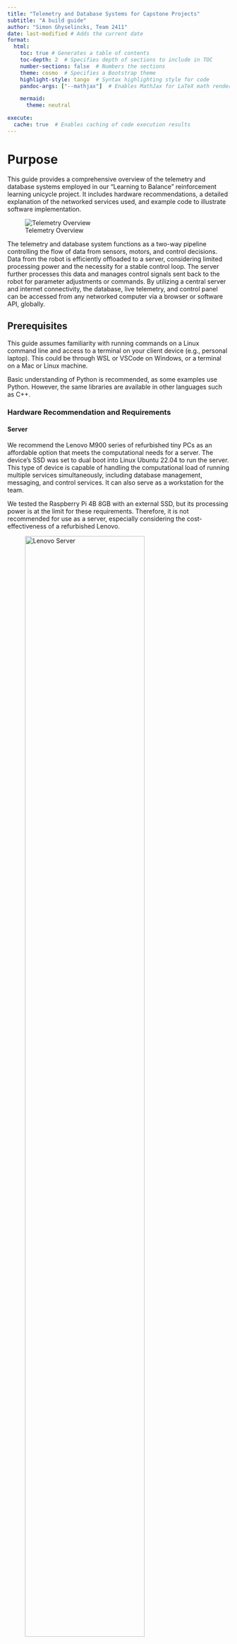 ```yaml
---
title: "Telemetry and Database Systems for Capstone Projects"
subtitle: "A build guide"
author: "Simon Ghyselincks, Team 2411"
date: last-modified # Adds the current date
format:
  html:
    toc: true # Generates a table of contents
    toc-depth: 2  # Specifies depth of sections to include in TOC
    number-sections: false  # Numbers the sections
    theme: cosmo  # Specifies a Bootstrap theme
    highlight-style: tango  # Syntax highlighting style for code
    pandoc-args: ["--mathjax"]  # Enables MathJax for LaTeX math rendering 

    mermaid:
      theme: neutral

execute:
  cache: true  # Enables caching of code execution results
---
```


# Purpose 

This guide provides a comprehensive overview of the telemetry and database systems employed in our "Learning to Balance" reinforcement learning unicycle project. It includes hardware recommendations, a detailed explanation of the networked services used, and example code to illustrate software implementation.

![Telemetry Overview](imgs/NetworkDiagram.drawio.svg){fig-align="center"}

The telemetry and database system functions as a two-way pipeline controlling the flow of data from sensors, motors, and control decisions. Data from the robot is efficiently offloaded to a server, considering limited processing power and the necessity for a stable control loop. The server further processes this data and manages control signals sent back to the robot for parameter adjustments or commands. By utilizing a central server and internet connectivity, the database, live telemetry, and control panel can be accessed from any networked computer via a browser or software API, globally.

## Prerequisites

This guide assumes familiarity with running commands on a Linux command line and access to a terminal on your client device (e.g., personal laptop). This could be through WSL or VSCode on Windows, or a terminal on a Mac or Linux machine.

Basic understanding of Python is recommended, as some examples use Python. However, the same libraries are available in other languages such as C++.

### Hardware Recommendation and Requirements

#### Server

We recommend the Lenovo M900 series of refurbished tiny PCs as an affordable option that meets the computational needs for a server. The device's SSD was set to dual boot into Linux Ubuntu 22.04 to run the server. This type of device is capable of handling the computational load of running multiple services simultaneously, including database management, messaging, and control services. It can also serve as a workstation for the team.

We tested the Raspberry Pi 4B 8GB with an external SSD, but its processing power is at the limit for these requirements. Therefore, it is not recommended for use as a server, especially considering the cost-effectiveness of a refurbished Lenovo.

::: {layout-ncol=2}
![Lenovo Server](imgs/lenovoserver.png){width=80%}

![Wifi Dongle](imgs/chipset.png){width=30%}
:::

#### Robot Wi-Fi

Our robot uses an NVIDIA Jetson Nano 4GB, which does not include built-in Wi-Fi. Additionally, a real-time ([PREEMPT_RT](../rtkernel/rtpatch.qmd)) patch has been applied to our Linux kernel. Many Wi-Fi dongle drivers are incompatible with the low-level kernel changes made by the patch; for example, the rtl8188EUS driver stopped working after the patch.

We recommend the MT7601U chipset USB Wi-Fi dongle, which works without the need for additional drivers on Ubuntu 22.04, Ubuntu 16.04 PREEMPT-RT, and Raspbian. This dongle is reliable for use with outdated and/or patched Linux kernels, is inexpensive, and can be found on Amazon or Aliexpress.

# Telemetry Services Overview

The telemetry and control command communications are managed through a series of services running on a central server. Client devices, the server, and the robot are all visible to each other through a virtual network managed with [ZeroTier](https://www.zerotier.com/). This allows for secure communication between devices over the internet without exposing their IP addresses to the public.

The principal components of the software stack are as follows:

<table style="width:100%;">

<tr>
  <td style="width:20%;"><img src="imgs/mqtt-logo.png" ></td>
  <td> - <strong><a href="https://mqtt.org/">Mosquitto MQTT Broker</a></strong>:  A publisher-subscriber model that allows rapid message passing between devices across topics. It is similar to the ROS topic system but is more lightweight and can be used for a wider range of applications.</td>
</tr>

<tr>
  <td style="width:20%;"><img src="imgs/telegraf-logo.png" ></td>
  <td> - <strong><a href="https://www.influxdata.com/time-series-platform/telegraf/">Telegraf</a></strong>: A plugin-driven server agent for collecting and reporting metrics. It acts as a localized central switchboard for data from MQTT topics and inputs them into the InfluxDB database.</td>
</tr>

<tr>
  <td style="width:20%;"><img src="imgs/influx-logo.png" ></td>
  <td> - <strong><a href="https://www.influxdata.com/">InfluxDB</a></strong>: A time-series database used to store telemetry data streamed from the robot. It features a web browser interface for data exploration and APIs in Python and other languages for database queries.</td>
</tr>

<tr>
  <td style="width:20%;"><img src="imgs/grafan-logo.png" ></td>
  <td> - <strong><a href="https://grafana.com/">Grafana</a></strong>: A powerful open-source platform for creating dashboards and visualizing time-series data. It supports various data sources through plugins, including InfluxDB. For live telemetry with a fast refresh rate, the MQTT plugin can connect to the MQTT broker and display streaming data in real-time.</td>
</tr>

<tr>
  <td colspan="2"> - <strong><a href="https://nodered.org/">Node-Red</a></strong>: A flow-based, open-source development tool for visual programming. It provides a browser-based editor that makes it easy to wire together flows using a wide range of nodes. In our case, this enables a synchronized control panel accessible through a web browser.</td>
</tr>
</table>


A simplified flowchart of the system is shown below:

```mermaid

flowchart TD
  %% Customizing colors for subgraphs and nodes
  style Robot fill:#E3F2FD,stroke:#90CAF9,stroke-width:2px
  style Server fill:#FFF8E1,stroke:#FFCC80,stroke-width:2px
  style Clients fill:#F1F8E9,stroke:#A5D6A7,stroke-width:2px

  Y[Robot]
  Z[Server]

  %% Define a class for black text
  classDef blackText fill:none,color:#000,stroke:none;

  subgraph Robot
    A[IMU Sensors] -->|Data| D(Control Loop)
    B[Motors] <-->|Feedback| D
    C[Controller] <-->|Commands| D
    D <--> E(Communication Multiprocess)
  end
  
  subgraph Server
    E <--> F[MQTT Broker]
    F -->|Metrics| G[Telegraf]
    G -->|Write| H[InfluxDB]
    F -->|Visualization| I[Grafana]
  end

  %% Clients section coloring applied to individual floating nodes
    I -->|Live Telemetry| J[Dashboard]
    K[Node-RED] -->|Commands| F
    L[Xbox Controller] -->|Commands| F
    H -->|Data| M[Data Explorer and API]

  
  %% Styling for the floating client items
  style J fill:#F1F8E9,stroke:#A5D6A7,stroke-width:2px
  style K fill:#F1F8E9,stroke:#A5D6A7,stroke-width:2px
  style L fill:#F1F8E9,stroke:#A5D6A7,stroke-width:2px
  style M fill:#F1F8E9,stroke:#A5D6A7,stroke-width:2px
  style Y fill:#E3F2FD,stroke:#90CAF9,stroke-width:2px
  style Z fill:#FFF8E1,stroke:#FFCC80,stroke-width:2px

```

We will now examine each of these services and how to configure them for a robotics project.

## ZeroTier Virtual Network
ZeroTier allows all authorized devices on the network to communicate directly using assigned virtual IP addresses, similar to running a local network over a Wi-Fi router.

**IP Addresses:**
When a website address is entered into a browser, the request is sent to a Domain Name Server (DNS), which translates the address into an IP address—a unique identifier that functions like a postal address, marking the exact location of a server on the internet. For example:

```bash
❯ ping google.com
PING google.com (142.251.33.78) 56(84) bytes of data.
64 bytes from sea09s28-in-f14.1e100.net (142.251.33.78): icmp_seq=1 ttl=114 time=21.6 ms
```

The Google webpage can be accessed by typing the IP address directly into the browser. The number is a unique identifier for that server on the internet.

**Public and Private IP Addresses:**
The IP protocol reserves certain ranges of IP addresses for pivate networks. For example, the entire block of addresses `192.168.0.0 – 192.168.255.255` do not point to the wider internet but is reserved for local devices. This is why home routers can all have the same common IP address of `192.168.0.1` without creating any conflicts. It acts as a local addressing system, like apartment numbers in a building.

**Network Ports:**
Ports differentiate between different services running on the same IP address. For example, a web server might run on port 80, while an email server might run on port 25. When entering a website address, the browser automatically connects to the server on port 80. To connect to a different service, you can specify the port using a colon, e.g., `http://172.22.1.1:8086/` connects to port `8086` which is commonly used for InfluxDB.

**Local Host:**
The IP address `http://localhost` s a special address that points to the local machine. It is used to access services running on the same machine without needing to know the IP address.

The clients on the ZeroTier network connect to the robot and server using their assigned virtual IP addresses managed by the ZeroTier service.

### Setting up ZeroTier Network
To setup a network you should first create a free account at [https://my.zerotier.com/](https://my.zerotier.com/). It is advisable to set up a team email so that any team member can log in to manage the network as needed. Once you have an account, you can create a network and add devices to it. The network ID is a 16-digit number used to identify the network.

### ZeroTier Client Setup

*Every* device intended to be part of the network -- including laptops, the server, and the Jetson -- should have the ZeroTier client installed. After installation, enter the network ID from the ZeroTier website into the client, and approve the device to join the network. Assign static IP addresses, especially for critical devices like the server. This can be managed via the ZeroTier website.

**Installation Instructions:**
[Download the ZeroTier client here](https://www.zerotier.com/download/).

#### Steps:

1. **Download and Install the ZeroTier client** for your operating system:

2. **Start the ZeroTier service**:
   - **On Windows**:
     - Open the ZeroTier client, which will add an icon to the system tray.
     - Right-click on the icon and select `Join Network`, then enter the network ID.
     - Set the client UI to launch on startup.

   - **On Linux**:
     Run the following commands:
     ```bash
     sudo systemctl enable zerotier-one
     sudo systemctl start zerotier-one
     sudo zerotier-cli join YOUR_NETWORK_ID
     ```

3. **Approve the device**:  
   Take note of the client ID and either log into the ZeroTier website or use the command-line interface to approve the device for network access.

4. **Verify the connection**:  
   After approval, you can verify the connection by pinging another connected device on the network using its assigned virtual IP address.

5. **Assign a static IP (optional)**:  
   For important devices like the server or the Jetson, assign static IP addresses through the ZeroTier web console under the **Members** tab. This ensures consistent IP allocation across reboots.

---

### Managing IP Addresses

Below is an example of a ZeroTier network where the server has been assigned the static IP address `172.22.1.1` on the network:

![ZeroTier Network and Access](imgs/zerotier-panel.png){width=80%, fig-align="center"}

## Connecting to Robot Controller using SSH

With the virtual network established, you can enable remote access to the robot controller via SSH. SSH is a secure shell protocol that allows you to run command-line commands on a remote device. This is very useful for managing the robot, running scripts, and updating software code. Use the virtual IP address assigned to the robot on the ZeroTier network. It is recommended to assign a static IP address using the ZeroTier UI or CLI so that the address does not change between reboots.

For faster access to SSH devices, consider setting up an alias or an SSH key once SSH is verified working for a device. More information on SSH can be found [here](https://www.digitalocean.com/community/tutorials/ssh-essentials-working-with-ssh-servers-clients-and-keys.)

**Example:**
Our robot has the static ip address `172.22.0.5`. To connect from a linux terminal on a computer connected to the private network with zerotier client installed, run the following command:

```bash
ssh jetson@172.22.0.5
```

This will attempt to log in to the username `jetson` on the robot controller, prompting for the user password (the same as if logging in directly on the robot). For a controller running Linux, we recommend setting up different users on the system so that each team member can log in to their own account and manage their own files and credentials. Software between user accounts can be shared using symbolic links to a central repository or using GitHub to manage individual software branches.

#### VSCode Server

The Jetson is also able to handle [VSCode Server] (https://code.visualstudio.com/docs/remote/ssh), although the outdated Ubuntu 16.04 requires running an older version of the VSCode IDE to SSH in. Be aware that VSCode Server is active on the Jetson when SSHed in, which consumes some system resources; however, in practice, it has not been a performance issue. For best performance, running the robot through a simple terminal is recommended. The benefit of SSHing through VSCode is that it provides a GUI interface for software development and file management on the robot, as if you were using VSCode on your own computer.

## MQTT Overview

::: {.image-wrap}
![](imgs/mqtt-logo.png)
:::

MQTT is a lightweight messaging protocol that provides an efficient and cost-effective method for telemetry-based communication between devices. MQTT messages are routed through the Lenovo server acting as the broker using Mosquitto. The robot can publish data to a topic, which can be picked up by various subscribers such as Grafana or other laptops and devices connected to the broker and subscribed to the topic. Similarly, commands can be sent back to the robot via a command topic to turn it on or off or adjust parameters. The default port for MQTT is `1883`.

For setup, installation, and maintenance of the broker, we recommend installing MQTT Explorer on any device connected to the network. This allows for monitoring all messaging and client connections across the system.

Download from [MQTT Explorer](https://mqtt-explorer.com/)

#### Key Features of MQTT

| Feature                     | Description                                                                                     |
|------------------------------|-------------------------------------------------------------------------------------------------|
| **Lightweight Protocol**      | Ideal for constrained devices and networks with limited bandwidth.                              |
| **Publish-Subscribe Model**   | Allows devices to publish messages to a topic and any client subscribed to that topic will receive the messages. |
| **Reliable Message Delivery** | Offers various levels of Quality of Service (QoS) to guarantee message delivery.                |
| **Minimal Overhead**          | Adds only a small overhead to each message, ensuring efficient use of network resources.        |

![](https://i.imgur.com/SDVurr8.png)

### Installing Mosquitto MQTT Broker
From the server open a terminal and run the following commands to install the MQTT broker:

```bash
sudo apt update
sudo apt install mosquitto mosquitto-clients
sudo systemctl enable mosquitto
sudo systemctl start mosquitto
```

After installation, open MQTT Explorer and connect to the broker using the IP address of the server and the default port. You should see the server as a client connected to the broker.

![Connecting to MQTT Broker](imgs/mqtt-explorer.png){width=80%, fig-align="center"}

Once connected, some test messages can be sent through the GUI and verified that they are being received by the server.

For more detailed instructions or help, consider using additional resources or consult the [Mosquitto documentation](https://mosquitto.org/documentation/).

### Interfacing with Software

MQTT interfaces with Python, Node-RED, and Grafana to provide a network of communication topics. The broker can be accessed by any device on the ZeroTier network; messages can be sent to a topic, or actions can be taken based on a message received from a topic.

Below is an example Python script for publishing messages to the MQTT broker. This script publishes a test message to the topic `jetson/telemetry` every second. Note that the two key components of a successful message are the topic and the message payload. The topic is the address to which the message is sent, and the payload is the data being sent. The payload can be a string, a number, or a JSON object. For our project, we use JSON objects to send data.

The package is installed using pip: `pip install paho-mqtt`

```python
import json
import time
import paho.mqtt.client as mqtt
import random

# Define the MQTT settings
broker_address = "172.22.1.1"  # Lenovo's IP address (replace with your broker IP)
port = 1883
topic = "jeston/telemetry"

# Create an MQTT client instance
client = mqtt.Client()

# Define the callback for receiving messages
def on_message(client, userdata, message):
    print(f"Message received on topic {message.topic}: {message.payload.decode()}")

# Define the callback for connecting to the broker
def on_connect(client, userdata, flags, rc):
    print("Connected to broker with result code " + str(rc))
    # Subscribe to the topic when connected
    client.subscribe(topic)

# Assign the callbacks
client.on_message = on_message
client.on_connect = on_connect

# Connect to the broker
client.connect(broker_address, port)

# Start the loop to process messages
client.loop_start()

# Publish some test messages to the topic every second
try:
  range(3)
  for i in range(3):
        message = {"sensor": "temperature", "value": 20 + random.random() * 5}
        client.publish(topic, json.dumps(message))
        print(f"Published message: {message}")
        time.sleep(1)
except KeyboardInterrupt:
    print("Exiting...")

# Stop the loop and disconnect
client.loop_stop()
client.disconnect()
```

In this demo script, the client is both publishing and subscribing to the same topic. In practice, we use multiple topics for different data streams and commands. A more advanced implementation for assigning topics and managing data can be found in our repository: [RLUnicycle](https://github.com/Team-2411-RL-Unicycle/rl-unicycle)

This test script is useful for publishing test data when it comes to verifying the installation of InfluxDB and Grafana ahead.

We are now at this stage in the setup:

```mermaid

flowchart TD
  %% Customizing colors for subgraphs and nodes
  style Robot fill:#E3F2FD,stroke:#90CAF9,stroke-width:2px
  style Server fill:#FFF8E1,stroke:#FFCC80,stroke-width:2px
  style Clients fill:#F1F8E9,stroke:#A5D6A7,stroke-width:2px

  Y[Robot]
  Z[Server]

  %% Define a class for black text
  classDef blackText fill:none,color:#000,stroke:none;

  subgraph Robot
    E(Jetson)
  end
  
  subgraph Server
    E <--> F[MQTT Broker]
  end

  %% Clients section coloring applied to individual floating nodes
    K[Python Script] -->|Commands| F
    L[Laptop] -->|SSH| E
    L -->|MQTT Explorer| F
    L --> K
  
  %% Styling for the floating client items
  style K fill:#F1F8E9,stroke:#A5D6A7,stroke-width:2px
  style L fill:#F1F8E9,stroke:#A5D6A7,stroke-width:2px
  style Y fill:#E3F2FD,stroke:#90CAF9,stroke-width:2px
  style Z fill:#FFF8E1,stroke:#FFCC80,stroke-width:2px
```

## Telegraf and InfluxDB

::: {.image-wrap}
![](imgs/telegraf-logo.png)
![](imgs/influx-logo.png)
:::

[Telegraf](https://docs.influxdata.com/telegraf/v1/install/) and [InfluxDB](https://docs.influxdata.com/influxdb/v2/install/) are free and open-source products from InfluxData. Telegraf is driven by a configuration file that organizes incoming data from multiple sources for processing and forwarding into the InfluxDB database. InfluxDB is a time-series database used to store telemetry data streamed from the robot. It features a web browser interface for data exploration and APIs in Python and other languages for database queries.

Follow the instructions in the links above to install both services on the server.

### InfluxDB Configuration
The InfluxDB database can be accessed through a web browser by navigating to the IP address of the Lenovo server on port 8086. For example, `http://172.22.1.1:8086/`. A login process will establish a username, password, and organization. The organization is simply a way to group data together across users. A bucket is a way to group data together within an organization. For our database we have assigned the organization name as `Capstone` and the bucket name as `telegraf` but these are free to choose. Once the organization and bucket have been created, the database is ready to receive data.

### Telegraf Configuration
The Telegraf configuration file is located at `/etc/telegraf/telegraf.conf` by default. The default configuration is extensive, with many lines commented out. It is advisable to back up the original file and then remove unnecessary commented lines for clarity.

Telegraf acts as a central messaging switchboard. To utilize it, we need to connect the MQTT topics into the switchboard and connect the output to the InfluxDB database for storage. The main changes suggested from the default configuration are:

1. Remove the logging of server stats from the pool of inputs.
2. Add the MQTT input plugin to the configuration file.
3. Add the InfluxDB output plugin to the configuration file.

A simplified header is shown below:
```conf
# Default Header
[global_tags]

# Configuration for telegraf agent
[agent]
  ## Default data collection interval for all inputs
  interval = "10s"
  round_interval = true
  metric_batch_size = 1000
  metric_buffer_limit = 10000
  collection_jitter = "0s"
  flush_interval = "10s"
  flush_jitter = "0s"
  precision = ""

  ## Override default hostname, if empty use os.Hostname()
  hostname = ""
  ## If set to true, do no set the "host" tag in the telegraf agent.
  omit_hostname = true
  ```

::: {.grid}

::: {.g-col-4}
![](imgs/influx-api-token.png)
:::

::: {.g-col-8}
Now, add InfluxDB as an output plugin and MQTT as an input plugin. The MQTT plugin listens to messages on particular topics, and the InfluxDB plugin writes the data to the database. The configuration for the InfluxDB output plugin is shown below.

Note the **token** above can be generated through the InfluxDB web interface. 
:::

:::


```conf
[[outputs.influxdb_v2]]
  # localhost assumes telegraf and influxdb are on the same server
  urls = ["http://localhost:8086"]
  token = "api token from InfluxDB"
  organization = "Capstone"
  bucket = "telegraf"

[[outputs.prometheus_client]]
    listen = ":9273"
    metric_version = 2
```



Finally the incoming messages from MQTT are processed. A very important consideration here is to fully automate the process of message conversion from JSON to adopt a robot-driven database. The core principle is that changes in the robot software and telemetry should not change either this configuration file or the database schema. In our case, all messages that are to be databased start with `robot/` and the topic indicates the data category. For example `robot/imu1` is the MQTT topic that recieves information on the imu sensor

 ```
 {ax: 0.1, ay: 0.2, az: 0.3, gx: 0.4, gy: 0.5, gz: 0.6}
 ```
 
 Telegraph identifies that this is to be databased, removes the `robot/` prepend, records the json message `_measurement` as `imu1` and the `_field` as `ax`, `ay`, `az`, `gx`, `gy`, `gz`. 

```conf
[[processors.starlark]]
  source = '''
def apply(metric):
    # Get the topic tag value (e.g., "robot/motor")
    topic = metric.tags.get("topic")
    
    # Extract the part after "robot/"
    if topic.startswith("robot/"):
        measurement = topic.split("robot/", 1)[1]
        # Set the new measurement based on the tail of the topic
        metric.name = measurement
    
    return metric
'''

# MQTT Consumer Input Plugin
[[inputs.mqtt_consumer]]
  servers = ["tcp://localhost:1883"]

  topics = [
    "robot/#"  # Subscribe to all subtopics under robot/
  ]
  qos = 0
  client_id = "telegraf_mqtt_consumer"
  data_format = "json"
  ## Use a part of the topic or JSON structure as the measurement name.
  json_name_key = "measurement"
```

This completes the configuration file. The other components that record server metrics can be removed to keep the database focused.

### Testing the Configuration with Data Explorer

Return to the MQTT Python script and send messages to a `robot/` topic for testing. They should now be automatically processed into the database as described. Verify that the messages are passing through the MQTT broker, then confirm they are reaching the InfluxDB database using the Data Explorer.

![](imgs/data-explorer.png)

f successful, the Data Explorer will show that the bucket has new data. The measurement filter will display the topic passed to MQTT, the field will show the keys from the passed JSON, and the data will show the values. Note that InfluxDB automatically applies data operations such as aggregation to reduce the number of sample points. This can be managed using the window period on the right-hand side.

InfluxDB has its own query language, which can be previewed by clicking the **Script Editor** button. This provides direct insight into how the data is processed when a query is sent and can be edited to fine-tune the settings or used as an API call from elsewhere (e.g., from a Python script to create plots).

```
from(bucket: "telegraf")
  |> range(start: v.timeRangeStart, stop: v.timeRangeStop)
  |> filter(fn: (r) => r["_measurement"] == "sensors/imu")
  |> filter(fn: (r) => r["_field"] == "accel_x")
  |> aggregateWindow(every: 100ms, fn: mean, createEmpty: false)
  |> yield(name: "mean")
```

The `accel_x` is being aggregated into 100ms sample periods using the mean of all values in that window. This can be modified to get raw data or changed to a different aggregation function. The range values can also be set to relative times to get the last 10 minutes of data, for example.

```
from(bucket: "telegraf")
  |> range(start: -10m)
  |> filter(fn: (r) => r["_measurement"] == "sensors/imu")
  |> filter(fn: (r) => r["_field"] == "accel_x")
```

Building these queries through the script editor is a good way to get the correct string to use in a Python script to query the database.

### Example Python Query

To illustrate how this can be integrated into Python for data analysis, here is a simple example. This script queries the last one minute of data from the database and plots the acceleration data over time.

```python
import pandas as pd
import seaborn as sns
import matplotlib.pyplot as plt
from influxdb_client import InfluxDBClient

# Server IP address with InfluxDB port
url = "http://172.22.1.1:8086"
token = "gGu-3t4Avltf6-yHamGXItRfOKBQIDLgWEfhdURE7wURQazK_yvIa8O9k0O-_doXX8Q0Acy82vVavb5AcM2Lhw=="
org = "Capstone"
bucket = "telegraf"

client = InfluxDBClient(url=url, token=token, org=org)

# Query for the last 10 minutes of data
last_mins = 1
query = f'''
from(bucket: "{bucket}")
  |> range(start: -{last_mins}m)
  |> filter(fn: (r) => r["_measurement"] == "sensors/imu")
  |> filter(fn: (r) => r["_field"] == "accel_x")
  |> aggregateWindow(every: 1s, fn: mean, createEmpty: false)
'''

# Query the data
query_api = client.query_api()
tables = query_api.query(org=org, query=query)

# Extract values (accel_x) from query response
values = [record.get_value() for table in tables for record in table.records]

# Plot using Seaborn
plt.figure(figsize=(5, 3))
sns.lineplot(data=values, linewidth=2.5)

# Customize plot
plt.title('Acceleration Data (accel_x) Over Time', fontsize=16)
plt.xlabel('Steps', fontsize=14)
plt.ylabel('Acceleration (accel_x)', fontsize=14)
plt.tight_layout()

# Display the plot
plt.show()
```

This concludes the setup of the MQTT, Telegraf, and InfluxDB services. The next step is to setup Grafana for live telemetry and database dashboards. 

---

At this stage in the setup, the system architecture is as follows:

```mermaid

flowchart TD
  %% Customizing colors for subgraphs and nodes
  style Robot fill:#E3F2FD,stroke:#90CAF9,stroke-width:2px
  style Server fill:#FFF8E1,stroke:#FFCC80,stroke-width:2px
  style Clients fill:#F1F8E9,stroke:#A5D6A7,stroke-width:2px

  Y[Robot]
  Z[Server]

  %% Define a class for black text
  classDef blackText fill:none,color:#000,stroke:none;

  subgraph Robot
    E(Jetson)
  end
  
  subgraph Server
    E <--> F[MQTT Broker]
    F -->|Metrics| G[Telegraf]
    G -->|Write| H[InfluxDB]
  end

  %% Clients section coloring applied to individual floating nodes
    K[Python Script] -->|Commands| F
    L[Laptop] -->|SSH| E
    L -->|MQTT Explorer| F
    L --> K
    H -->|Data| M[Data Explorer and API]
  
  %% Styling for the floating client items
  style K fill:#F1F8E9,stroke:#A5D6A7,stroke-width:2px
  style L fill:#F1F8E9,stroke:#A5D6A7,stroke-width:2px
  style M fill:#F1F8E9,stroke:#A5D6A7,stroke-width:2px
  style Y fill:#E3F2FD,stroke:#90CAF9,stroke-width:2px
  style Z fill:#FFF8E1,stroke:#FFCC80,stroke-width:2px
```

## Grafana Live Telemetry

![](imgs/grafan-logo.png){width=30%}

 [Grafana](https://grafana.com/grafana/download) is a powerful open-source platform for creating dashboards and visualizing time-series data. Grafana supports a wide range of data sources and can display both live and historical data. While it can refresh data from InfluxDB at a rate of every 5 seconds, this is too slow for live monitoring of a dynamic system. Instead, live telemetry is pulled directly from the MQTT broker.

 To begin, [download](https://grafana.com/grafana/download) and install Grafana on the server. The default port for Grafana is `3000`. Once installed, open up a web browser and navigate to `http://localhost:3000/` to access the Grafana dashboard. The default login is `admin` with the password `admin`. 

### Adding Data Sources

Grafana needs to be configured with data sources:

1. **InfluxDB Data Source**:

   - The InfluxDB data source is included by default as a plugin.
   - Specify the correct query language and provide the necessary credentials and address (`http://localhost:8086`).

2. **MQTT Data Source**:

   - To view MQTT data in real time, install a plugin to connect Grafana to the Mosquitto broker: [MQTT Datasource Plugin](https://github.com/grafana/mqtt-datasource).
   - In Grafana, navigate to **Configuration** > **Data Sources** > **Add data source**.
   - Select MQTT from the list of available data sources.
   - Name the data source and specify the connection to the MQTT broker (`tcp://localhost:1883`).
   - Add a username and password if configured for the broker.

### Creating Dashboards and Panels

Now it is time to setup a dashboard, a collection of data panels. The Grafana interface is user friendly, but we are interested in some key settings.

1. The window of time that is being displayed in the dashboard.
2. The MQTT topics that are being fetched for display.
3. The keys from the JSON that are being displayed.

For this stage, it is recommended to either have a robot sensor streaming data, or a surrogate Python script sending out data to the MQTT broker so that there are live streaming messages to display.

:::{.grid}

::: {.g-col-6}
![](imgs/grafana-step1.png){width=100%}

:::

::: {.g-col-6}
#### Step 1: Create a New Dashboard
- Log into the Grafana homepage from any device connected to the private network using the server IP: `http://172.22.1.1:3000/`.
- Navigate to **Dashboards** and select **New Dashboard**.
- Save the new dashboard. Remember to save periodically to avoid losing changes.
- Adjust the time range of the dashboard to the last 30 seconds to see recent data streaming in. Apply the time range.
:::
:::

:::{.grid}

::: {.g-col-6}
![](imgs/grafana-step2.png){width=100%}
:::

::: {.g-col-6}
#### Step 2: Add a Visualization Panel

- Select the **Add a visualization** button to make the first panel. 
- Enter the MQTT topic and verify that data is streaming using MQTT Explorer. 
- The data should begin streaming in the panel preview. 
- Use the **Query Inspector** and **Data** tab to verify that data is being received and processed correctly if the visualization is not showing as expected.
:::

:::

#### Step 3: Customize the Panel

![](imgs/grafana-step3.png)
Select the **Transform Data** tab and then **Filter fields by name** option. Fields that are to be omitted can be removed from the identifier list and will not be displayed in the panel. Finally the right hand side of the panel configuration can be used to fully customize the display of data, panel title, etc.

Save and apply the panel change. Now is a good time to bookmark the dashboard for easy access in the future. The live telemetry has limitations in how much data can be displayed at once, since it is sampling from a moving buffer and not storing the data like the database. Too many panels with too much data will cause the system to stutter, so the recommendation is to downsample the data to about 10Hz or less unless full sample resolution is needed.

### Notes on Downsampling

As of now, an effective way to downsample the incoming data in Grafana has not been found. Telegraf has some data processing capabilities for downsampling, but it would require rebroadcasting over a new MQTT topic. The simplest solution we have found is to downsample data on the robot side by sending full-resolution data to each of the `robot/` topics and every $n$ th message to a `downsampled/` topic. This can be implemented with few lines of code and does not add significant overhead.

---

At this stage in the setup, the system architecture is as follows:

```mermaid

flowchart TD
  %% Customizing colors for subgraphs and nodes
  style Robot fill:#E3F2FD,stroke:#90CAF9,stroke-width:2px
  style Server fill:#FFF8E1,stroke:#FFCC80,stroke-width:2px
  style Clients fill:#F1F8E9,stroke:#A5D6A7,stroke-width:2px

  Y[Robot]
  Z[Server]

  %% Define a class for black text
  classDef blackText fill:none,color:#000,stroke:none;

  subgraph Robot
    E(Jetson)
  end
  
  subgraph Server
    E <--> F[MQTT Broker]
    F -->|Metrics| G[Telegraf]
    G -->|Write| H[InfluxDB]
    F -->|Visualization| I[Grafana]
  end

  %% Clients section coloring applied to individual floating nodes
    I -->|Live Telemetry| J[Dashboard]
    H -->|Data| M[Data Explorer and API]

  
  %% Styling for the floating client items
  style J fill:#F1F8E9,stroke:#A5D6A7,stroke-width:2px
  style M fill:#F1F8E9,stroke:#A5D6A7,stroke-width:2px
  style Y fill:#E3F2FD,stroke:#90CAF9,stroke-width:2px
  style Z fill:#FFF8E1,stroke:#FFCC80,stroke-width:2px

```

# Robot Software Architecture

An automated data pipeline now exists between the robot software system and the database and telemetry panel. However, there are considerations when handling data within the robot controller, especially since the control loop is sensitive to timing and delays.

To address these issues, the telemetry handling and output of the robot are separated into a parallel process that is not part of the control loop. Crucially, the process has lower priority and will not interfere or cause delays in the time-sensitive portions of the code.

We follow two core principles in our software implementation:

1. Data-driven design: The data classes within the robot system dictate the structure of the database and communication topics. IMU data is naturally packaged into a single topic, as is motor data, etc. This approach simplifies data management and ensures correct data processing.

2. Asynchronous processing: The telemetry process runs on a separate core from the main control loop. In Python, this is achieved using multiprocessing since the Python Global Interpreter Lock (GIL) prevents a single process from running on multiple cores. The two processes communicate through two unidirectional queues: one for data out and one for commands in.

The details of the implementation can be viewed through our repository: [**RLUnicycle**](https://github.com/Team-2411-RL-Unicycle/rl-unicycle). The multiprocessing with queues are initiated in `main.py`, data packaging is handled by `teledata.py`, and the communication thread is handled by `mqtt.py`.

#### `main.py`
The main entry point for the robot handles the asynchronous processes using data queues for input and output to send messages between the control loop and communications:

**Code Example: Main entry point for the robot handling asynchronous processes.**
```python
#| eval: false
#| label: main-entry
#| fig-cap: "Main entry point for the robot handling asynchronous processes."
#| code-fold: true

import logging
import argparse
import multiprocessing
import asyncio

async def main():
    args = parse_args()
    setup_logging()
    logger = logging.getLogger()
    logger.debug("Logger initialized")

    try:
        set_realtime_priority(priority=99)
    except PermissionError as e:
        logger.error(f"Failed to set real-time priority: {e}")
        return

    telemetry_queue = multiprocessing.Queue()
    command_queue = multiprocessing.Queue()
    shutdown_event = multiprocessing.Event()

    # Start the MQTT process
    mqtt_process = multiprocessing.Process(
        target=start_mqtt_process,
        args=(telemetry_queue, command_queue, shutdown_event),
    )
    mqtt_process.start()

    # Initialize and start the robot
    robot = RobotSystem(
        telemetry_queue,
        command_queue,
        start_motors=not args.no_motors,
        controller_type=args.controller,
        config_file=args.config_file,
    )

    try:
        await robot.start(shutdown_event)
    except KeyboardInterrupt:
        logger.info("Shutdown signal received")
        shutdown_event.set()
    except Exception as e:
        logger.exception(f"An unexpected error occurred: {e}")
    finally:
        await robot.shutdown()

        # Terminate and clean up the MQTT process
        shutdown_event.set()
        mqtt_process.join(timeout=5)
        if mqtt_process.is_alive():
            mqtt_process.kill()
            logger.warning(
                "MQTT process did not terminate gracefully, forcing termination."
            )

        logger.info("Cleanup complete. Exiting program.")
```

#### `robot/teledata.py`
The `@dataclass` decorator in Python is used to define structures that hold the data in fields. A method to convert them to dictionary/JSON is also included in a TelemetryData base class. A generalist debug data class is also provided to allow for ad-hoc data to be sent to the telemetry system during development that has not been assigned a specific topic. The fields are coupled with the MQTT topic and the database measurement name within the dataclass object.

A sample of the abstract class and a data class for IMU data is shown below:

**Code Example: A sample of the abstract class and a data class for IMU data.**
```python
#| fig-cap: "A sample of the abstract class and a data class for IMU data."
#| eval: false
#| code-fold: true

from abc import ABC, abstractmethod
from dataclasses import asdict, dataclass, field
from typing import Any, Dict


class TelemetryData(ABC):
    """
    Abstract base class for telemetry data. All telemetry sent identifying a topic,
    and with the data fields as the labels for the data.
    """

    @property
    @abstractmethod
    def topic(self) -> str:
        pass

    def get_data(self):
        """
        Returns a dictionary of the telemetry data excluding the topic.
        Uses asdict() if the subclass is a dataclass.
        """
        return asdict(self)  # Convert to dictionary without the topic

    def to_mqtt(self):
        """
        Returns the topic and the data as a tuple (topic, data).
        The data does not include the topic field.
        """
        return (self.topic, self.get_data())  # Return tuple for sending to MQTT


@dataclass(frozen=True)
class IMUData(TelemetryData):
    """Data returned from the IMU sensor"""

    accel_x: float  # 1.0 = 9.8 m/s^2
    accel_y: float
    accel_z: float
    gyro_x: float  # degrees per second
    gyro_y: float
    gyro_z: float

    @property
    def topic(self) -> str:
        return "robot/sensors/imu"  # Class-level topic

    def get_accel(self) -> tuple:
        return (self.accel_x, self.accel_y, self.accel_z)

    def get_gyro(self) -> tuple:
        return (self.gyro_x, self.gyro_y, self.gyro_z)
```

#### `robot/rwip.py`
At the end of a control cycle, all data classes are packed into a single list and sent to the telemetry process. Opening the inter-process queue incurs an overhead, so it is more efficient to send one single outgoing packet per control cycle.

**Code Example: Packaging of TelemetryData objects into a list and sending them to the telemetry process.**
```python
#| eval: false
#| label: data-sending
#| fig-cap: "Packaging of TelemetryData objects into a list and sending them to the telemetry process."
#| code-fold: true

### SEND COMMS ###
data_list = [imudata, euler_angles, control_data, tele_debug_data]
await self._send_telemetry(data_packet=data_list)

async def _send_telemetry(
    self, data_packet: Union[List[td.TelemetryData], td.TelemetryData]
) -> None:
    """
    Send telemetry data to the telemetry queue.
    """
    self.send_queue.put(data_packet)
```


#### Telemetry Process `communication/mqtt.py`
The telemetry process is essentially a wrapper around the existing Paho MQTT client. It is designed to unpack the data classes from the incoming queue and send them to their corresponding topics. It additionally handles downsampling the data to a lower rate for the Grafana panels. It has a standby loop that listens for incoming commands over a control topic and routes them to the control cycle through the command queue as needed.

**Code Example: Parsing of TelemetryData objects and sending them to the MQTT broker.**
```python
#| eval: false
#| code-fold: true
#| code-summary: "Show the code"
#| fig-cap: "Parsing of TelemetryData objects and sending them to the MQTT broker."
def telemetry_loop(self):
        while not self.shutdown_event.is_set():
            try:
                while not self.send_queue.empty():
                    batch = self.send_queue.get()

                    self.batch_count += 1  # Increment batch counter
                    if self.batch_count >= self.downsample_rate:
                        self.batch_count = 0
                        is_downsampled = True
                    else:
                        is_downsampled = False

                    if isinstance(batch, list):
                        for telemetry_data in batch:
                            self.process_telemetry_data(telemetry_data, is_downsampled)
                    else:
                        self.process_telemetry_data(batch, is_downsampled)
            except Exception as e:
                logger.exception(f"Error in telemetry_loop: {e}")

            time.sleep(self.loop_time)

def process_telemetry_data(
    self, telemetry_data: TelemetryData, is_downsampled: bool
):
    # Check that the telemetry data is an instance of the TelemetryData class
    if not isinstance(telemetry_data, TelemetryData):
        logger.error(f"Invalid telemetry data: {telemetry_data}")
        return

    try:
        topic, data = telemetry_data.to_mqtt()

        # Publish to the original topic
        self.publish_data(topic, data)
        # logger.debug(f"Published to {topic}: {data}")

        # If this is a downsampled batch, also publish to the downsampled topic
        if is_downsampled:
            downsampled_topic = f"downsampled/{topic}"
            self.publish_data(downsampled_topic, data)
            # logger.debug(f"Published to {downsampled_topic}: {data}")

    except Exception as e:
        logger.exception(f"Error processing telemetry data for topic {topic}: {e}")

def publish_data(self, topic, data):
    self.client.publish(topic, json.dumps(data))
    pass
```

# Command Management

The established connection with the robot controller also allows for remote commands to be sent in real-time. These commands can adjust tuning parameters or control the robot. We have a control panel that is synchronized across all devices through a web browser using Node-RED.

### Node Red

[NodeRed](https://nodered.org/) is a flow-based, open-source development tool for visual programming developed by IBM. It is used for wiring together hardware devices, APIs, and online services in new and interesting ways. It provides a browser-based editor that makes it easy to wire together flows using a wide range of nodes. In our case, this enables a synchronized control panel accessible through a web browser.

NodeRed can be installed on the server, with default port of `1880`. 

![Node Red Dashboard](imgs/nodereddash.png)

The Node-RED dashboard allows for the creation of custom dashboards that provide a GUI for the robotics project.

### XBox Controller
A controller can be connected through a PC to an MQTT topic using Paho-MQTT and Python. This opens up some interesting avenues for assisted control of the robot.

# Conclusion

The setup of the Lenovo server, ZeroTier network, MQTT broker, Telegraf, InfluxDB, Grafana, and Node-RED provides a powerful platform for the development of a capstone project. These services are all open-source and free to use. They are well-documented and have large communities of users that can assist with any issues that may arise.

By following this guide, you should have a robust telemetry and database system for your robotics project.

At this point in the setup, if you have followed the guide, the system architecture is as follows:

![Telemetry Overview](imgs/NetworkDiagram.drawio.svg){fig-align="center"}

Best of luck with your robotics project!
